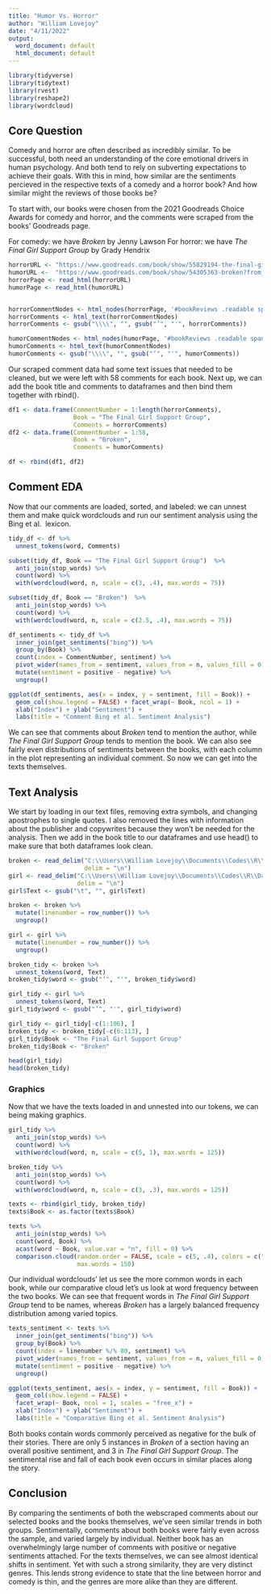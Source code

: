 ---
title: "Humor Vs. Horror"
author: "William Lovejoy"
date: "4/11/2022"
output:
  word_document: default
  html_document: default
---

```{r setup, include=FALSE}
library(tidyverse)
library(tidytext)
library(rvest)
library(reshape2)
library(wordcloud)
```

## Core Question

Comedy and horror are often described as incredibly similar. To be successful, 
both need an understanding of the core emotional drivers in human psychology.
And both tend to rely on subverting expectations to achieve their goals. With 
this in mind, how similar are the sentiments percieved in the respective texts
of a comedy and a horror book? And how similar might the reviews of those books
be?

To start with, our books were chosen from the 2021 Goodreads Choice Awards for
comedy and horror, and the comments were scraped from the books' Goodreads page.

For comedy: we have *Broken* by Jenny Lawson
For horror: we have *The Final Girl Support Group* by Grady Hendrix

```{r Scraping}
horrorURL <- "https://www.goodreads.com/book/show/55829194-the-final-girl-support-group?from_choice=true"
humorURL <-  "https://www.goodreads.com/book/show/54305363-broken?from_choice=true"
horrorPage <- read_html(horrorURL)
humorPage <- read_html(humorURL)


horrorCommentNodes <- html_nodes(horrorPage, '#bookReviews .readable span')
horrorComments <- html_text(horrorCommentNodes)
horrorComments <- gsub("\\\\", "", gsub("’", "'", horrorComments))

humorCommentNodes <- html_nodes(humorPage, '#bookReviews .readable span')
humorComments <- html_text(humorCommentNodes)
humorComments <- gsub("\\\\", "", gsub("’", "'", humorComments))
```

Our scraped comment data had some text issues that needed to be cleaned, but we
were left with 58 comments for each book. Next up, we can add the book title and
comments to dataframes and then bind them together with rbind().

```{r df}
df1 <- data.frame(CommentNumber = 1:length(horrorComments),
                  Book = "The Final Girl Support Group",
                  Comments = horrorComments)
df2 <- data.frame(CommentNumber = 1:58,
                  Book = "Broken",
                  Comments = humorComments)

df <- rbind(df1, df2)
```


## Comment EDA

Now that our comments are loaded, sorted, and labeled: we can unnest them and
make quick wordclouds and run our sentiment analysis using the Bing et al. 
lexicon.

```{r CommentEDA, message=FALSE, error=FALSE}
tidy_df <- df %>%
  unnest_tokens(word, Comments)

subset(tidy_df, Book == "The Final Girl Support Group")  %>%
  anti_join(stop_words) %>%
  count(word) %>%
  with(wordcloud(word, n, scale = c(3, .4), max.words = 75))

subset(tidy_df, Book == "Broken")  %>%
  anti_join(stop_words) %>%
  count(word) %>%
  with(wordcloud(word, n, scale = c(2.5, .4), max.words = 75))

df_sentiments <- tidy_df %>%
  inner_join(get_sentiments("bing")) %>%
  group_by(Book) %>%
  count(index = CommentNumber, sentiment) %>%
  pivot_wider(names_from = sentiment, values_from = n, values_fill = 0) %>%
  mutate(sentiment = positive - negative) %>%
  ungroup()

ggplot(df_sentiments, aes(x = index, y = sentiment, fill = Book)) + 
  geom_col(show.legend = FALSE) + facet_wrap(~ Book, ncol = 1) +
  xlab("Index") + ylab("Sentiment") +
  labs(title = "Comment Bing et al. Sentiment Analysis")
```

We can see that comments about *Broken* tend to mention the author, while 
*The Final Girl Support Group* tends to mention the book. We can also see fairly
even distributions of sentiments between the books, with each column in the plot
representing an individual comment. So now we can get into the texts themselves.

## Text Analysis

We start by loading in our text files, removing extra symbols, and changing 
apostrophes to single quotes. I also removed the lines with information about 
the publisher and copywrites because they won't be needed for the analysis. Then
we add in the book title to our dataframes and use head() to make sure that 
both dataframes look clean.

```{r ImportAndClean, warning=FALSE, message=FALSE}
broken <- read_delim("C:\\Users\\William Lovejoy\\Documents\\Codes\\R\\DataScience\\Epubs\\broken.txt",
                     delim = "\n")
girl <- read_delim("C:\\Users\\William Lovejoy\\Documents\\Codes\\R\\DataScience\\Epubs\\the-final-girl-support-group.txt",
                   delim = "\n")
girl$Text <- gsub("\t", "", girl$Text)

broken <- broken %>%
  mutate(linenumber = row_number()) %>%
  ungroup()

girl <- girl %>%
  mutate(linenumber = row_number()) %>%
  ungroup()

broken_tidy <- broken %>%
  unnest_tokens(word, Text)
broken_tidy$word <- gsub("’", "'", broken_tidy$word)

girl_tidy <- girl %>%
  unnest_tokens(word, Text)
girl_tidy$word <- gsub("’", "'", girl_tidy$word)

girl_tidy <- girl_tidy[-c(1:106), ]
broken_tidy <- broken_tidy[-c(6:113), ]
girl_tidy$Book <- "The Final Girl Support Group"
broken_tidy$Book <- "Broken"

head(girl_tidy)
head(broken_tidy)
```

### Graphics

Now that we have the texts loaded in and unnested into our tokens, we can being 
making graphics.

```{r TextGraphics, warning=FALSE, message= FALSE}
girl_tidy %>%
  anti_join(stop_words) %>%
  count(word) %>%
  with(wordcloud(word, n, scale = c(5, 1), max.words = 125))

broken_tidy %>%
  anti_join(stop_words) %>%
  count(word) %>%
  with(wordcloud(word, n, scale = c(3, .3), max.words = 125))

texts <- rbind(girl_tidy, broken_tidy)
texts$Book <- as.factor(texts$Book)

texts %>%
  anti_join(stop_words) %>%
  count(word, Book) %>%
  acast(word ~ Book, value.var = "n", fill = 0) %>%
  comparison.cloud(random.order = FALSE, scale = c(5, .4), colors = c("blue2", "firebrick"),
                   max.words = 150)
```

Our individual wordclouds' let us see the more common words in each book, while 
our comparative cloud let's us look at word frequency between the two books. We 
can see that frequent words in *The Final Girl Support Group* tend to be names, 
whereas *Broken* has a largely balanced frequency distribution among varied 
topics.

```{r TextSentiments, message=FALSE, warning=FALSE}
texts_sentiment <- texts %>%
  inner_join(get_sentiments("bing")) %>%
  group_by(Book) %>%
  count(index = linenumber %/% 80, sentiment) %>%
  pivot_wider(names_from = sentiment, values_from = n, values_fill = 0) %>%
  mutate(sentiment = positive - negative) %>%
  ungroup()

ggplot(texts_sentiment, aes(x = index, y = sentiment, fill = Book)) + 
  geom_col(show.legend = FALSE) + 
  facet_wrap(~ Book, ncol = 1, scales = "free_x") +
  xlab("Index") + ylab("Sentiment") +
  labs(title = "Comparative Bing et al. Sentiment Analysis")

```

Both books contain words commonly perceived as negative for the bulk of their 
stories. There are only 5 instances in *Broken* of a section having an overall
positive sentiment, and 3 in *The Final Girl Support Group*. The sentimental
rise and fall of each book even occurs in similar places along the story. 

## Conclusion

By comparing the sentiments of both the webscraped comments about our selected 
books and the books themselves, we've seen similar trends in both groups. 
Sentimentally, comments about both books were fairly even across the sample, and
varied largely by individual. Neither book has an overwhelmingly large number of
comments with positive or negative sentiments attached. For the texts 
themselves, we can see almost identical shifts in sentiment. Yet with such a
strong similarity, they are very distinct genres. This lends strong evidence to 
state that the line between horror and comedy is thin, and the genres are more 
alike than they are different.

